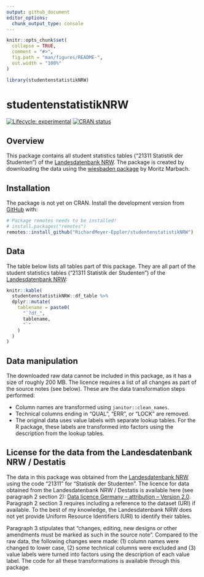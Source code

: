 ```yaml
---
output: github_document
editor_options: 
  chunk_output_type: console
---
```


<!-- README.md is generated from README.Rmd. Please edit that file -->

```r
knitr::opts_chunk$set(
  collapse = TRUE,
  comment = "#>",
  fig.path = "man/figures/README-",
  out.width = "100%"
)

library(studentenstatistikNRW)
```

# studentenstatistikNRW

<!-- badges: start -->
[![Lifecycle: experimental](https://img.shields.io/badge/lifecycle-experimental-orange.svg)](https://lifecycle.r-lib.org/articles/stages.html#experimental)
[![CRAN status](https://www.r-pkg.org/badges/version/studentenstatistikNRW)](https://CRAN.R-project.org/package=studentenstatistikNRW)
<!-- badges: end -->

## Overview

This package contains all student statistics tables ("21311 Statistik der Studenten") of the [Landesdatenbank NRW](https://www.landesdatenbank.nrw.de/). The package is created by downloading the data using the [wiesbaden package](https://github.com/sumtxt/wiesbaden) by Moritz Marbach. 

## Installation

The package is not yet on CRAN. Install the development version from [GitHub](https://github.com/) with:

```r
# Package remotes needs to be installed!
# install.packages("remotes")
remotes::install_github("RichardMeyer-Eppler/studentenstatistikNRW")
```

## Data

The table below lists all tables part of this package. They are all part of the student statistics tables ("21311 Statistik der Studenten") of the [Landesdatenbank NRW](https://www.landesdatenbank.nrw.de/):

```r
knitr::kable(
  studentenstatistikNRW::df_table %>% 
  dplyr::mutate(
    tablename = paste0(
      "`?df_",
      tablename,
      "`"
    )
  )
)
```

## Data manipulation

The downloaded raw data cannot be included in this package, as it has a size of roughly 200 MB. The licence requires a list of all changes as part of the source notes (see below). These are the data transformation steps performed:

* Column names are transformed using `janitor::clean_names`.
* Technical columns ending in "QUAL", "ERR", or "LOCK" are removed.
* The original data uses value labels with separate lookup tables. For the R package, these labels are transformed into factors using the description from the lookup tables.

## License for the data from the Landesdatenbank NRW / Destatis

The data in this package was obtained from the [Landesdatenbank NRW](https://www.landesdatenbank.nrw.de/) using the code "21311" for "Statistik der Studenten". The licence for data obtained from the Landesdatenbank NRW / Destatis is available here (see paragraph 2 section 2): [Data licence Germany – attribution – Version 2.0](http://www.govdata.de/dl-de/by-2-0). Paragraph 2 section 3 requires including a reference to the dataset (URI) if available. To the best of my knowledge, the Landesdatenbank NRW does not yet provide Uniform Resource Identifiers (URI) to identify their tables.

Paragraph 3 stipulates that "changes, editing, new designs or other amendments must be marked as such in the source note". Compared to the raw data, the following changes were made: (1) column names were changed to lower case, (2) some technical columns were excluded and (3) value labels were turned into factors using the description of each value label. The code for all these transformations is available through this package.

